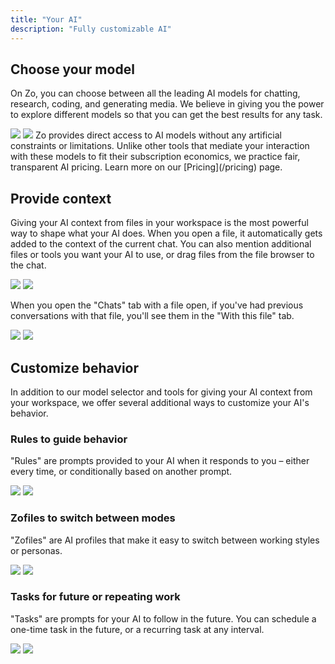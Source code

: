 ```yaml
---
title: "Your AI"
description: "Fully customizable AI"
---
```


## Choose your model

On Zo, you can choose between all the leading AI models for chatting, research, coding, and generating media. We believe in giving you the power to explore different models so that you can get the best results for any task. 

<Frame>
<img 
  className="block dark:hidden" 
  src="/screenshots/models-light.png" 
/>
<img 
  className="hidden dark:block" 
  src="/screenshots/models-dark.png" 
/>
</Frame>

<Info>
Zo provides direct access to AI models without any artificial constraints or limitations. Unlike other tools that mediate your interaction with these models to fit their subscription economics, we practice fair, transparent AI pricing. Learn more on our [Pricing](/pricing) page.
</Info>

## Provide context

Giving your AI context from files in your workspace is the most powerful way to shape what your AI does. When you open a file, it automatically gets added to the context of the current chat. You can also mention additional files or tools you want your AI to use, or drag files from the file browser to the chat.

<Frame>
<img 
  className="block dark:hidden" 
  src="/screenshots/mention-light.png" 
/>
<img 
  className="hidden dark:block" 
  src="/screenshots/mention-dark.png" 
/>
</Frame>

When you open the "Chats" tab with a file open, if you've had previous conversations with that file, you'll see them in the "With this file" tab.

<Frame>
<img 
  className="block dark:hidden" 
  src="/screenshots/context-light.png" 
/>
<img 
  className="hidden dark:block" 
  src="/screenshots/context-dark.png" 
/>
</Frame>

## Customize behavior

In addition to our model selector and tools for giving your AI context from your workspace, we offer several additional ways to customize your AI's behavior. 

### Rules to guide behavior

"Rules" are prompts provided to your AI when it responds to you – either every time, or conditionally based on another prompt.

<Frame>
<img 
  className="block dark:hidden" 
  src="/screenshots/rules-light.png" 
/>
<img 
  className="hidden dark:block" 
  src="/screenshots/rules-dark.png" 
/>
</Frame>

### Zofiles to switch between modes

"Zofiles" are AI profiles that make it easy to switch between working styles or personas.

<Frame>
<img 
  className="block dark:hidden" 
  src="/screenshots/zofile-light.png" 
/>
<img 
  className="hidden dark:block" 
  src="/screenshots/zofile-dark.png" 
/>
</Frame>

### Tasks for future or repeating work

"Tasks" are prompts for your AI to follow in the future. You can schedule a one-time task in the future, or a recurring task at any interval.

<Frame>
<img 
  className="block dark:hidden" 
  src="/screenshots/schedule-light.png" 
/>
<img 
  className="hidden dark:block" 
  src="/screenshots/schedule-dark.png" 
/>
</Frame>

